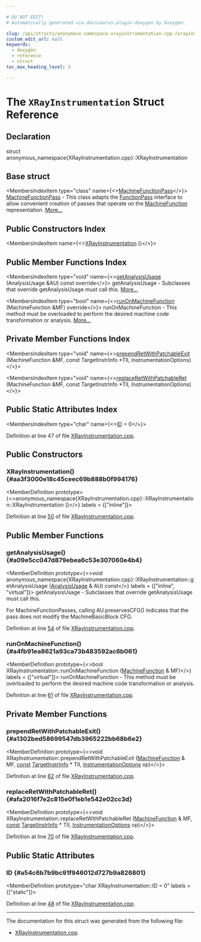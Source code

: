 ```yaml
---

# DO NOT EDIT!
# Automatically generated via docusaurus-plugin-doxygen by Doxygen.

slug: /api/structs/anonymous-namespace-xrayinstrumentation-cpp-/xrayinstrumentation
custom_edit_url: null
keywords:
  - doxygen
  - reference
  - struct
toc_max_heading_level: 3

---
```





# The `XRayInstrumentation` Struct Reference

<DoxygenPage pluginConfig={pluginConfig}>



## Declaration

<CodeBlock>struct anonymous_namespace{XRayInstrumentation.cpp}::XRayInstrumentation</CodeBlock>

## Base struct

<MembersIndex>

<MembersIndexItem
  type="class"
  name={<><a href="/docs/api/classes/llvm/machinefunctionpass">MachineFunctionPass</a></>}>
<a href="/docs/api/classes/llvm/machinefunctionpass">MachineFunctionPass</a> - This class adapts the <a href="/docs/api/classes/llvm/functionpass">FunctionPass</a> interface to allow convenient creation of passes that operate on the <a href="/docs/api/classes/llvm/machinefunction">MachineFunction</a> representation. <a href="/docs/api/classes/llvm/machinefunctionpass/#details">More...</a>
</MembersIndexItem>

</MembersIndex>

## Public Constructors Index

<MembersIndex>

<MembersIndexItem
  name={<><a href="#aa3f3000e18c45ceec69b888b0f994176">XRayInstrumentation</a> ()</>}>
</MembersIndexItem>

</MembersIndex>

## Public Member Functions Index

<MembersIndex>

<MembersIndexItem
  type="void"
  name={<><a href="#a09e5cc047d879ebea6c53e307060e4b4">getAnalysisUsage</a> (AnalysisUsage &amp;AU) const override</>}>
getAnalysisUsage - Subclasses that override getAnalysisUsage must call this. <a href="#a09e5cc047d879ebea6c53e307060e4b4">More...</a>
</MembersIndexItem>

<MembersIndexItem
  type="bool"
  name={<><a href="#a4fb91ea8621a93ca73b483592ac6b061">runOnMachineFunction</a> (MachineFunction &amp;MF) override</>}>
runOnMachineFunction - This method must be overloaded to perform the desired machine code transformation or analysis. <a href="#a4fb91ea8621a93ca73b483592ac6b061">More...</a>
</MembersIndexItem>

</MembersIndex>

## Private Member Functions Index

<MembersIndex>

<MembersIndexItem
  type="void"
  name={<><a href="#a1302bed58699547db3965222bb68b6e2">prependRetWithPatchableExit</a> (MachineFunction &amp;MF, const TargetInstrInfo &#42;TII, InstrumentationOptions)</>}>
</MembersIndexItem>

<MembersIndexItem
  type="void"
  name={<><a href="#afa2016f7e2c815e0f1eb1e542e02cc3d">replaceRetWithPatchableRet</a> (MachineFunction &amp;MF, const TargetInstrInfo &#42;TII, InstrumentationOptions)</>}>
</MembersIndexItem>

</MembersIndex>

## Public Static Attributes Index

<MembersIndex>

<MembersIndexItem
  type="char"
  name={<><a href="#a54c6b7b9bc91f946012d727b9a826801">ID</a> = 0</>}>
</MembersIndexItem>

</MembersIndex>


Definition at line 47 of file <a href="/docs/api/files/lib/lib/codegen/xrayinstrumentation-cpp">XRayInstrumentation.cpp</a>.

<SectionDefinition>

## Public Constructors

### XRayInstrumentation() {#aa3f3000e18c45ceec69b888b0f994176}

<MemberDefinition
  prototype={<>anonymous&#95;namespace&#123;XRayInstrumentation.cpp&#125;::XRayInstrumentation::XRayInstrumentation ()</>}
  labels = {["inline"]}>

Definition at line <a href="/docs/api/files/lib/lib/codegen/xrayinstrumentation-cpp/#l00050">50</a> of file <a href="/docs/api/files/lib/lib/codegen/xrayinstrumentation-cpp">XRayInstrumentation.cpp</a>.
</MemberDefinition>

</SectionDefinition>

<SectionDefinition>

## Public Member Functions

### getAnalysisUsage() {#a09e5cc047d879ebea6c53e307060e4b4}

<MemberDefinition
  prototype={<>void anonymous&#95;namespace&#123;XRayInstrumentation.cpp&#125;::XRayInstrumentation::getAnalysisUsage (<a href="/docs/api/classes/llvm/analysisusage">AnalysisUsage</a> &amp; AU) const</>}
  labels = {["inline", "virtual"]}>
getAnalysisUsage - Subclasses that override getAnalysisUsage must call this.

For MachineFunctionPasses, calling AU.preservesCFG() indicates that the pass does not modify the MachineBasicBlock CFG.

Definition at line <a href="/docs/api/files/lib/lib/codegen/xrayinstrumentation-cpp/#l00054">54</a> of file <a href="/docs/api/files/lib/lib/codegen/xrayinstrumentation-cpp">XRayInstrumentation.cpp</a>.
</MemberDefinition>

### runOnMachineFunction() {#a4fb91ea8621a93ca73b483592ac6b061}

<MemberDefinition
  prototype={<>bool XRayInstrumentation::runOnMachineFunction (<a href="/docs/api/classes/llvm/machinefunction">MachineFunction</a> &amp; MF)</>}
  labels = {["virtual"]}>
runOnMachineFunction - This method must be overloaded to perform the desired machine code transformation or analysis.

Definition at line <a href="/docs/api/files/lib/lib/codegen/xrayinstrumentation-cpp/#l00061">61</a> of file <a href="/docs/api/files/lib/lib/codegen/xrayinstrumentation-cpp">XRayInstrumentation.cpp</a>.
</MemberDefinition>

</SectionDefinition>

<SectionDefinition>

## Private Member Functions

### prependRetWithPatchableExit() {#a1302bed58699547db3965222bb68b6e2}

<MemberDefinition
  prototype={<>void XRayInstrumentation::prependRetWithPatchableExit (<a href="/docs/api/classes/llvm/machinefunction">MachineFunction</a> &amp; MF, <a href="/docs/api/files/lib/lib/target/lib/target/aarch64/aarch64promoteconstant-cpp/#a90f8350fecae261c25be85d38b451bff">const</a> <a href="/docs/api/classes/llvm/targetinstrinfo">TargetInstrInfo</a> &#42; TII, <a href="/docs/api/structs/anonymous-namespace-xrayinstrumentation-cpp-/instrumentationoptions">InstrumentationOptions</a> op)</>}>

Definition at line <a href="/docs/api/files/lib/lib/codegen/xrayinstrumentation-cpp/#l00082">82</a> of file <a href="/docs/api/files/lib/lib/codegen/xrayinstrumentation-cpp">XRayInstrumentation.cpp</a>.
</MemberDefinition>

### replaceRetWithPatchableRet() {#afa2016f7e2c815e0f1eb1e542e02cc3d}

<MemberDefinition
  prototype={<>void XRayInstrumentation::replaceRetWithPatchableRet (<a href="/docs/api/classes/llvm/machinefunction">MachineFunction</a> &amp; MF, <a href="/docs/api/files/lib/lib/target/lib/target/aarch64/aarch64promoteconstant-cpp/#a90f8350fecae261c25be85d38b451bff">const</a> <a href="/docs/api/classes/llvm/targetinstrinfo">TargetInstrInfo</a> &#42; TII, <a href="/docs/api/structs/anonymous-namespace-xrayinstrumentation-cpp-/instrumentationoptions">InstrumentationOptions</a> op)</>}>

Definition at line <a href="/docs/api/files/lib/lib/codegen/xrayinstrumentation-cpp/#l00070">70</a> of file <a href="/docs/api/files/lib/lib/codegen/xrayinstrumentation-cpp">XRayInstrumentation.cpp</a>.
</MemberDefinition>

</SectionDefinition>

<SectionDefinition>

## Public Static Attributes

### ID {#a54c6b7b9bc91f946012d727b9a826801}

<MemberDefinition
  prototype="char XRayInstrumentation::ID = 0"
  labels = {["static"]}>

Definition at line <a href="/docs/api/files/lib/lib/codegen/xrayinstrumentation-cpp/#l00048">48</a> of file <a href="/docs/api/files/lib/lib/codegen/xrayinstrumentation-cpp">XRayInstrumentation.cpp</a>.
</MemberDefinition>

</SectionDefinition>

<hr/>

The documentation for this struct was generated from the following file:

<ul>
<li><a href="/docs/api/files/lib/lib/codegen/xrayinstrumentation-cpp">XRayInstrumentation.cpp</a></li>
</ul>

</DoxygenPage>
